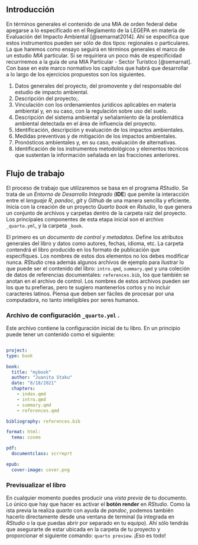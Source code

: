 ## Introducción

En términos generales el contenido de una MIA de orden federal debe apegarse a lo especificado en el Reglamento de la LEGEPA en materia de Evaluación del Impacto Ambiental [@semarnat2014]. Ahí se especifica que estos instrumentos pueden ser sólo de dos tipos: regionales o particulares. La que haremos como ensayo seguirá en términos generales el marco de un estudio *MIA* particular. Si se requiriera un poco más de especificidad recurriremos a la guía de una MIA Particular - Sector Turístico [@semarnat]. Con base en este marco normativo los capítulos que habrá que desarrollar a lo largo de los ejercicios propuestos son los siguientes.

::: {.lista-romana}
1.  Datos generales del proyecto, del promovente y del responsable del
    estudio de impacto ambiental.
2.  Descripción del proyecto;.
3.  Vinculación con los ordenamientos jurídicos aplicables en materia
    ambiental y, en su caso, con la regulación sobre uso del suelo.
4.  Descripción del sistema ambiental y señalamiento de la problemática
    ambiental detectada en el área de influencia del proyecto.
5.  Identificación, descripción y evaluación de los impactos
    ambientales.
6.  Medidas preventivas y de mitigación de los impactos ambientales.
7.  Pronósticos ambientales y, en su caso, evaluación de alternativas.
8.  Identificación de los instrumentos metodológicos y elementos
    técnicos que sustentan la información señalada en las fracciones
    anteriores.
:::



## Flujo de trabajo

El proceso de trabajo que utilizaremos se basa en el programa *RStudio*. Se trata de un *Entorno de Desarrollo Integrado* (**IDE**) que pemite la interacción entre el *lenguaje R*, *pandoc*, *git* y *Github* de una manera sencilla y eficiente. Inicia con la creación de un proyecto *Quarto book* en *Rstudio*, lo que genera un conjunto de archivos y carpetas dentro de la carpeta raíz del proyecto. Los principales componentes de esta etapa inicial son el archivo `_quarto.yml`, y la carpeta `_book`.


El primero es un *documento de control y metadatos*. Define los atributos generales del libro y datos como autores, fechas, idioma, etc. La carpeta contendrá el libro producido en los formato de publicación que especifiques. Los nombres de estos dos elementos no los debes modificar nunca. *RStudio* crea además algunos archivos de ejemplo para ilustrar lo que puede ser el contenido del libro: `intro.qmd`, `summary.qmd` y una coleción de datos de referencias documentales: `references.bib`, los que también se anotan en el archivo de control. Los nombres de estos archivos pueden ser los que tu prefieras, pero te sugiero mantenerlos cortos y no incluir caracteres latinos. Piensa que deben ser fáciles de procesar por una computadora, no tanto inteligibles por seres humanos.
  

### Archivo de configuración `_quarto.yml` .
  
  Este archivo contiene la configuración inicial de tu libro. En un principio puede tener un contenido como el siguiente: 


```yaml

project: 
type: book

book: 
  title: "mybook" 
  author: "Juanita Staku" 
  date: "8/18/2021"
  chapters: 
    - index.qmd 
    - intro.qmd 
    - summary.qmd 
    - references.qmd

bibliography: references.bib

format: html: 
  tema: cosmo

pdf: 
  documentclass: scrreprt

epub: 
  cover-image: cover.png 

```


### Previsualizar el libro

En cualquier momento puedes producir una *vista previa* de tu documento.
Lo único que hay que hacer es activar el **botón render** en *RStudio*.
Como la ista previa la realiza *quarto* con ayuda de *pandoc*, podemos también hacerlo directamente desde una ventana de terminal (la integrada en *RStudio* o la que puedas abrir por separado en tu equipo). Ahí sólo tendrás que asegurarte de estar ubicada en la carpeta de tu proyecto y proporcionar el siguiente comando: `quarto preview`. ¡Eso es todo!




